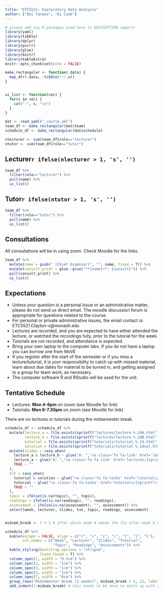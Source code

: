 ```yaml
---
title: "ETC5521: Exploratory Data Analysis"
author: ["Emi Tanaka", "Di Cook"]
---
```


```r
# please add any R-packages used here in DESCRIPTION imports
library(yaml)
library(tibble)
library(dplyr)
library(purrr)
library(glue)
library(knitr)
library(kableExtra)
knitr::opts_chunk$set(echo = FALSE)
```

```r
make_rectangular <- function(.data) {
  map_dfr(.data, ~tibble(!!!.x))
}


ui_list <- function(vec) {
  for(x in vec) {
    cat("-", x, "\n")
  }
}

```


```r

dat <- read_yaml("_course.yml")
team_df <- make_rectangular(dat$team)
schedule_df <- make_rectangular(dat$schedule)

nlecturer <- sum(team_df$role=="lecturer")
ntutor <- sum(team_df$role=="tutor")
```


## Lecturer`r ifelse(nlecturer > 1, 's', '')`

```r
team_df %>% 
  filter(role=="lecturer") %>% 
  pull(name) %>% 
  ui_list()
```

## Tutor`r ifelse(ntutor > 1, 's', '')`

```r
team_df %>% 
  filter(role=="tutor") %>% 
  pull(name) %>% 
  ui_list()
```

## Consultations

All consultations will be in using zoom. Check Moodle for the links.

```r
team_df %>% 
  mutate(name = gsub(" (Chief Examiner)", "", name, fixed = T)) %>% 
  mutate(consult_print = glue::glue("**{name}**: {consult}")) %>% 
  pull(consult_print) %>% 
  ui_list()
```

## Expectations

* Unless your question is a personal issue or an administrative matter, please do not send us direct email. The moodle discussion forum is appropriate for questions related to the course.
* For personal or private administrative issues, the email contact is: ETC5521.Clayton-x@monash.edu
* Lectures are recorded, and you are expected to have either attended the lecture, or watched the recordings fully, prior to the tutorial for the week.
* Tutorials are not recorded, and attendance is expected.
* Bring your own laptop to the computer labs. If you do not have a laptop you can borrow one from MoVE
* If you register after the start of the semester or if you miss a lecture/tutorial, it is your responsibility to catch up with missed material, learn about due dates for material to be turned in, and getting assigned to a group for team work, as necessary.
* The computer software R and RStudio will be used for the unit.

## Tentative Schedule

* Lectures: **Mon 4-6pm** on zoom (see Moodle for link)
* Tutorials: **Mon 6-7.30pm** on zoom (see Moodle for link)

There are no lectures or tutorials during the midsemester break.

```r
schedule_df <- schedule_df %>% 
  mutate(lecture_a = file.exists(sprintf("lectures/lecture-%.2dA.html", week)),
         lecture_b = file.exists(sprintf("lectures/lecture-%.2dB.html", week)),
         tutorial = file.exists(sprintf("tutorials/tutorial-%.2d.html", week)),
         solution = file.exists(sprintf("tutorials/tutorial-%.2dsol.html", week))) %>%  
  mutate(slides = case_when(
    lecture_a & lecture_b ~ glue("A: ","<a class='fa fa-link' href='lectures/{sprintf(\"lecture-%.2dA.html\", week)}' target='_blank'></a> <a class='fab fa-r-project' href='lectures/{sprintf(\"lecture-%.2dA.Rmd\", week)}' target='_blank'></a> <a class='fa fa-file-pdf' href='lectures/{sprintf(\"lecture-%.2dA.pdf\", week)}' target='_blank'></a>"," ; ", "B: ","<a class='fa fa-link' href='lectures/{sprintf(\"lecture-%.2dB.html\", week)}' target='_blank'></a> <a class='fab fa-r-project' href='lectures/{sprintf(\"lecture-%.2dB.Rmd\", week)}' target='_blank'></a> <a class='fa fa-file-pdf' href='lectures/{sprintf(\"lecture-%.2dB.pdf\", week)}' target='_blank'></a>"),
    lecture_a ~ glue("A: ","<a class='fa fa-link' href='lectures/{sprintf(\"lecture-%.2dA.html\", week)}' target='_blank'></a> <a class='fab fa-r-project' href='lectures/{sprintf(\"lecture-%.2dA.Rmd\", week)}' target='_blank'></a> <a class='fa fa-file-pdf' href='lectures/{sprintf(\"lecture-%.2dA.pdf\", week)}' target='_blank'></a>"),
    TRUE ~ ""
  ),
  tut = case_when(
    tutorial & solution ~ glue("<a class='fa fa-tasks' href='tutorials/{sprintf(\"tutorial-%.2d\", week)}.html' target='_blank'></a> <a class='fa fa-wrench' href='tutorials/{sprintf(\"tutorial-%.2d\", week)}.Rmd' target='_blank'></a> <a class='fa fa-lightbulb' href='tutorials/{sprintf(\"tutorial-%.2d\", week)}sol.html' target='_blank'></a> <a class='fa fa-laptop' href='tutorials/{sprintf(\"tutorial-%.2d\", week)}sol.Rmd' target='_blank'></a>"),
    tutorial ~ glue("<a class='fa fa-tasks' href='tutorials/{sprintf(\"tutorial-%.2d\", week)}.html' target='_blank'></a> <a class='fa fa-wrench' href='tutorials/{sprintf(\"tutorial-%.2d\", week)}.Rmd'  target='_blank'></a>"),
    TRUE ~ ""
  ),
  topic = ifelse(is.na(topic), "", topic),
  readings = ifelse(is.na(readings), "", readings),
  assessment = ifelse(is.na(assessment), "", assessment)) %>% 
  select(week, lecturer, slides, tut, topic, readings, assessment)


midsem_break <- 7 + 1 # after which week # needs the fix after week 0 was added

schedule_df %>% 
  kable(escape = FALSE, align = c("c", "c", "c", "c", "l", "l", "l"),
        col.names = c("Week", "Lecturer", "Slides", "Tutorial", 
                      "Topic", "Readings", "Assessments")) %>% 
  kable_styling(bootstrap_options = "striped",
                fixed_thead = T) %>% 
  column_spec(1, width = "0.5cm") %>% 
  column_spec(2, width = "1cm") %>% 
  column_spec(3, width = "1cm") %>% 
  column_spec(4, width = "1cm") %>% 
  column_spec(7, width = "6cm") %>% 
  group_rows("Midsemester Break (2 weeks)", midsem_break + 1, 12, label_row_css = "background-color: #d9e1e8;") %>% 
  add_indent(1:midsem_break) # this needs to be done to match up with above
```
